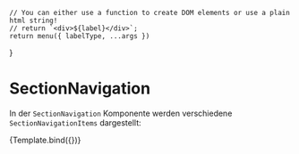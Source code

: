 


<Meta title="Komponenten/Header/SectionNavigation/SectionNavigation" argTypes={{}} />

    // You can either use a function to create DOM elements or use a plain html string!
    // return `<div>${label}</div>`;
    return menu({ labelType, ...args })
}

# SectionNavigation

In der `SectionNavigation` Komponente werden verschiedene `SectionNavigationItems` dargestellt:

<Preview withToolbar>
    <Story name="Default" args={JsonData}>
        {Template.bind({})}
    </Story>
</Preview>

<ArgsTable story="Default" />

